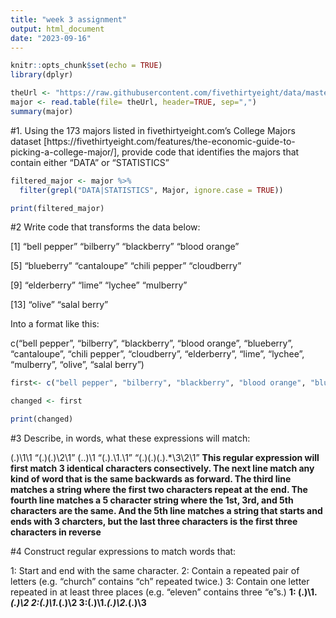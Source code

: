 ---
title: "week 3 assignment"
output: html_document
date: "2023-09-16"
---

```{r setup, include=FALSE}
knitr::opts_chunk$set(echo = TRUE)
library(dplyr)
```

```{r}
theUrl <- "https://raw.githubusercontent.com/fivethirtyeight/data/master/college-majors/all-ages.csv"
major <- read.table(file= theUrl, header=TRUE, sep=",")
summary(major)
```


#1. Using the 173 majors listed in fivethirtyeight.com’s College Majors dataset [https://fivethirtyeight.com/features/the-economic-guide-to-picking-a-college-major/], provide code that identifies the majors that contain either "DATA" or "STATISTICS"
```{r}
filtered_major <- major %>%
  filter(grepl("DATA|STATISTICS", Major, ignore.case = TRUE))

print(filtered_major)
```

#2 Write code that transforms the data below:

[1] "bell pepper"  "bilberry"     "blackberry"   "blood orange"

[5] "blueberry"    "cantaloupe"   "chili pepper" "cloudberry"  

[9] "elderberry"   "lime"         "lychee"       "mulberry"    

[13] "olive"        "salal berry"

Into a format like this:

c("bell pepper", "bilberry", "blackberry", "blood orange", "blueberry", "cantaloupe", "chili pepper", "cloudberry", "elderberry", "lime", "lychee", "mulberry", "olive", "salal berry")
```{r}
first<- c("bell pepper", "bilberry", "blackberry", "blood orange", "blueberry", "cantaloupe", "chili pepper", "cloudberry", "elderberry", "lime", "lychee", "mulberry", "olive", "salal berry")

changed <- first

print(changed)

```

#3 Describe, in words, what these expressions will match:

(.)\1\1
"(.)(.)\\2\\1"
(..)\1
"(.).\\1.\\1"
"(.)(.)(.).*\\3\\2\\1"
**This regular expression will first match 3 identical characters consectively. The next line match any kind of word that is the same backwards as forward. The third line matches a string where the first two characters repeat at the end. The fourth line matches a 5 character string where the 1st, 3rd, and 5th characters are the same. And the 5th line matches a string that starts and ends with 3 charcters, but the last three characters is the first three characters in reverse**

#4 Construct regular expressions to match words that:

1: Start and end with the same character.
2: Contain a repeated pair of letters (e.g. "church" contains "ch" repeated twice.)
3: Contain one letter repeated in at least three places (e.g. "eleven" contains three "e"s.)
**1: (.)\1.*(.)\2           2:(.)\1.*(.)\2     3:(.)\1.*(.)\2.*(.)\3 **
